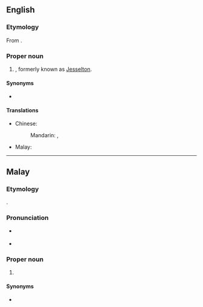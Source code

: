 ==English==
{{wikipedia}}

===Etymology===
From {{bor|en|ms|Kota Kinabalu}}.

===Proper noun===
{{en-proper noun|head=Kota Kinabalu}}

# {{place|en|capital city|s/Sabah|c/Malaysia}}, formerly known as [[Jesselton]].

====Synonyms====
* {{l|en|Jesselton}}

====Translations====
{{trans-top|capital of Sabah}}
* Chinese:
*: Mandarin: {{t+|cmn|亞庇}}, {{t+|cmn|亚庇|tr=Yàbì}}
{{trans-mid}}
* Malay: {{t|ms|Kota Kinabalu}}
{{trans-bottom}}

----

==Malay==
{{wikipedia|lang=ms}}

===Etymology===
{{compound|ms|kota|gloss1=town|Kinabalu}}.

===Pronunciation===
* {{a|Johor-Selangor}} {{IPA|ms|/kotə kinabalu/}}
* {{a|Riau-Lingga}} {{IPA|ms|/kota kinabalau/}}

===Proper noun===
{{ms-proper noun|head=[[kota|Kota]] [[Kinabalu]]|j=کوتا کينابالو}}

# {{place|ms|capital city|s/Sabah|c/Malaysia|t1=Kota Kinabalu}}

====Synonyms====
* {{l|ms|Jesselton}}